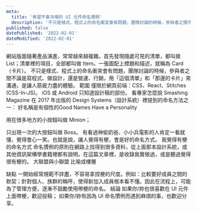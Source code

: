 ```yaml
---
meta:
  title: '希望不會冷場的 UI 元件命名慣例'
  description: '不只是樣式、程式上的命名衝突會有問題，團隊討論的時候，參與者之間不論是寫程式、做設計，還是營運、行銷，用「這個清單」和「那邊的卡片」來溝通，是讓人筋疲力盡的體驗。'
published: false
datePublished: '2022-02-01'
dateModified: '2022-02-01'
---
```


網站版面隨著產品演進，常常越來越複雜。首先發現隨處可見的清單，都叫做 List；清單裡的項目，全部都叫做 Item。一張圖配上標題和描述，就稱為 Card（卡片）。
不只是樣式、程式上的命名衝突會有問題，團隊討論的時候，參與者之間不論是寫程式、做設計，還是營運、行銷，用「這個清單」和「那邊的卡片」來溝通，是讓人筋疲力盡的體驗。
範圍
僅限於網頁前端：CSS、React、Stitches (CSS-In-JS)。
iOS 或 Android 只知道設計稿的部份。
看專家怎麼說
Smashing Magazine 在 2017 年出版的 Design Systems（設計系統）裡提到的命名方法之一：
好名稱是有個性的Good Names Have a Personality

用在很多地方的小按鈕叫做 Minion；

只出現一次的大按鈕叫做 Boss。
有看過神偷奶爸、小小兵電影的人肯定一看就懂，覺得會心一笑。也就是說，讓人覺得有梗，會是好的命名方式。
我覺得有梗的命名方式
命名慣例的原則在網路上找得到很多資料，從上面那本設計系統，或其他資訊架構學書籍裡都有說明。在這篇文章裡，是收錄我實做過，或是聽過覺得很有梗的。
大聯盟與小聯盟
比喻成樓層

缺點
一開始經常規範不詳盡，不容易拿捏梗的尺度。例如：比較要好成員之間的默契；針對個人、族群的稱呼，使得新加入成員根本看不懂。因此在流程上，可能為了管理方便，逐漸不鼓勵使用帶梗的命名。
結論
如果你/妳也很喜歡在 UI 元件上面帶梗，歡迎投稿；
如果你/妳有因為 UI 命名慣例而遇到麻煩的事，也歡迎分享。